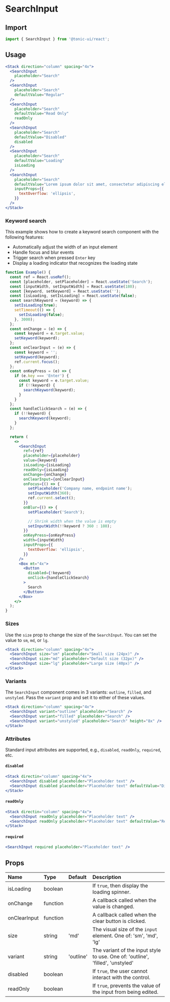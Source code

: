 # SearchInput

## Import

```js
import { SearchInput } from '@tonic-ui/react';
```

## Usage

```jsx
<Stack direction="column" spacing="4x">
  <SearchInput
    placeholder="Search"
  />
  <SearchInput
    placeholder="Search"
    defaultValue="Regular"
  />
  <SearchInput
    placeholder="Search"
    defaultValue="Read Only"
    readOnly
  />
  <SearchInput
    placeholder="Search"
    defaultValue="Disabled"
    disabled
  />
  <SearchInput
    placeholder="Search"
    defaultValue="Loading"
    isLoading
  />
  <SearchInput
    placeholder="Search"
    defaultValue="Lorem ipsum dolor sit amet, consectetur adipiscing elit. Donec pretium ante erat, vitae sodales mi varius quis. Etiam vestibulum lorem vel urna tempor, eu fermentum odio aliquam. Aliquam consequat urna vitae ipsum pulvinar, in blandit purus eleifend."
    inputProps={{
      textOverflow: 'ellipsis',
    }}
  />
</Stack>
```

### Keyword search

This example shows how to create a keyword search component with the following features:
- Automatically adjust the width of an input element
- Handle focus and blur events
- Trigger search when pressed `Enter` key
- Display a loading indicator that recognizes the loading state

```jsx
function Example() {
  const ref = React.useRef();
  const [placeholder, setPlaceholder] = React.useState('Search');
  const [inputWidth, setInputWidth] = React.useState(180);
  const [keyword, setKeyword] = React.useState('');
  const [isLoading, setIsLoading] = React.useState(false);
  const searchKeyword = (keyword) => {
    setIsLoading(true);
    setTimeout(() => {
      setIsLoading(false);
    }, 3000);
  };
  const onChange = (e) => {
    const keyword = e.target.value;
    setKeyword(keyword);
  };
  const onClearInput = (e) => {
    const keyword = '';
    setKeyword(keyword);
    ref.current.focus();
  };
  const onKeyPress = (e) => {
    if (e.key === 'Enter') {
      const keyword = e.target.value;
      if (!!keyword) {
        searchKeyword(keyword);
      }
    }
  };
  const handleClickSearch = (e) => {
    if (!!keyword) {
      searchKeyword(keyword);
    }
  };

  return (
    <>
      <SearchInput
        ref={ref}
        placeholder={placeholder}
        value={keyword}
        isLoading={isLoading}
        readOnly={isLoading}
        onChange={onChange}
        onClearInput={onClearInput}
        onFocus={() => {
          setPlaceholder('Company name, endpoint name');
          setInputWidth(360);
          ref.current.select();
        }}
        onBlur={() => {
          setPlaceholder('Search');

          // Shrink width when the value is empty
          setInputWidth(!!keyword ? 360 : 180);
        }}
        onKeyPress={onKeyPress}
        width={inputWidth}
        inputProps={{
          textOverflow: 'ellipsis',
        }}
      />
      <Box mt="4x">
        <Button
          disabled={!keyword}
          onClick={handleClickSearch}
        >
          Search
        </Button>
      </Box>
    </>
  );
}
```

### Sizes

Use the `size` prop to change the size of the `SearchInput`. You can set the value to `sm`, `md`, or `lg`.

```jsx
<Stack direction="column" spacing="4x">
  <SearchInput size="sm" placeholder="Small size (24px)" />
  <SearchInput size="md" placeholder="Default size (32px)" />
  <SearchInput size="lg" placeholder="Large size (40px)" />
</Stack>
```

### Variants

The `SearchInput` component comes in 3 variants: `outline`, `filled`, and `unstyled`. Pass the `variant` prop and set it to either of these values.

```jsx
<Stack direction="column" spacing="4x">
  <SearchInput variant="outline" placeholder="Search" />
  <SearchInput variant="filled" placeholder="Search" />
  <SearchInput variant="unstyled" placeholder="Search" height="8x" />
</Stack>
```

### Attributes

Standard input attributes are supported, e.g., `disabled`, `readOnly`, `required`, etc.

#### `disabled`

```jsx
<Stack directin="column" spacing="4x">
  <SearchInput disabled placeholder="Placeholder text" />
  <SearchInput disabled placeholder="Placeholder text" defaultValue="Disabled input" />
</Stack>
```

#### `readOnly`

```jsx
<Stack directin="column" spacing="4x">
  <SearchInput readOnly placeholder="Placeholder text" />
  <SearchInput readOnly placeholder="Placeholder text" defaultValue="Read-only input" />
</Stack>
```

#### `required`

```jsx
<SearchInput required placeholder="Placeholder text" />
```

## Props

| Name | Type | Default | Description |
| :--- | :--- | :------ | :---------- |
| isLoading | boolean | | If `true`, then display the loading spinner. |
| onChange | function | | A callback called when the value is changed. |
| onClearInput | function | | A callback called when the clear button is clicked. |
| size | string | 'md' | The visual size of the `input` element. One of: 'sm', 'md', 'lg' |
| variant | string | 'outline' | The variant of the input style to use. One of: 'outline', 'filled', 'unstyled' |
| disabled | boolean | | If `true`, the user cannot interact with the control. |
| readOnly | boolean | | If `true`, prevents the value of the input from being edited. |
